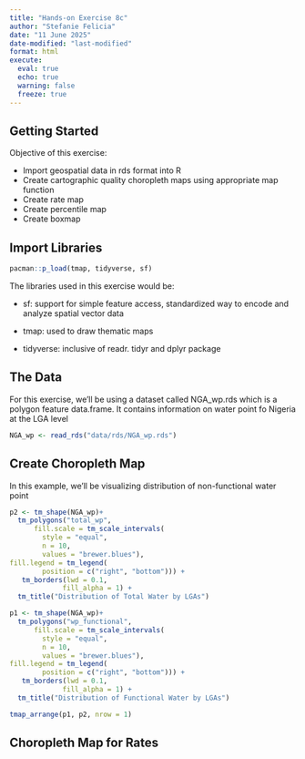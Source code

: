 ```yaml
---
title: "Hands-on Exercise 8c"
author: "Stefanie Felicia"
date: "11 June 2025"
date-modified: "last-modified"
format: html
execute: 
  eval: true
  echo: true
  warning: false
  freeze: true
---
```


## Getting Started

Objective of this exercise:

-   Import geospatial data in rds format into R
-   Create cartographic quality choropleth maps using appropriate map function
-   Create rate map
-   Create percentile map
-   Create boxmap

## Import Libraries

```r
pacman::p_load(tmap, tidyverse, sf)
```

The libraries used in this exercise would be:

-   sf: support for simple feature access, standardized way to encode and analyze spatial vector data

-   tmap: used to draw thematic maps

-   tidyverse: inclusive of readr. tidyr and dplyr package

## The Data

For this exercise, we'll be using a dataset called NGA_wp.rds which is a polygon feature data.frame. It contains information on water point fo Nigeria at the LGA level

```r
NGA_wp <- read_rds("data/rds/NGA_wp.rds")
```

## Create Choropleth Map

In this example, we'll be visualizing distribution of non-functional water point

```r
p2 <- tm_shape(NGA_wp)+
  tm_polygons("total_wp",
      fill.scale = tm_scale_intervals(
        style = "equal",
        n = 10,
        values = "brewer.blues"),
fill.legend = tm_legend(
        position = c("right", "bottom"))) +
   tm_borders(lwd = 0.1,
             fill_alpha = 1) +
  tm_title("Distribution of Total Water by LGAs")
```

```r
p1 <- tm_shape(NGA_wp)+
  tm_polygons("wp_functional",
      fill.scale = tm_scale_intervals(
        style = "equal",
        n = 10,
        values = "brewer.blues"),
fill.legend = tm_legend(
        position = c("right", "bottom"))) +
   tm_borders(lwd = 0.1,
             fill_alpha = 1) +
  tm_title("Distribution of Functional Water by LGAs")
```

```r
tmap_arrange(p1, p2, nrow = 1)
```

## Choropleth Map for Rates
